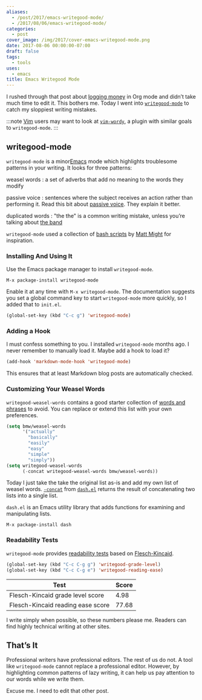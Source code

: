 ```yaml
---
aliases:
  - /post/2017/emacs-writegood-mode/
  - /2017/08/06/emacs-writegood-mode/
categories:
  - post
cover_image: /img/2017/cover-emacs-writegood-mode.png
date: 2017-08-06 00:00:00-07:00
draft: false
tags:
  - tools
uses:
  - emacs
title: Emacs Writegood Mode
---
```


[logging money]: /post/2017/07/logging-money-in-org-mode
[`writegood-mode`]: https://github.com/bnbeckwith/writegood-mode

I rushed through that post about [logging money] in Org mode  and didn’t take
much time to edit it. This bothers me. Today I went into [`writegood-mode`][] to
catch my sloppiest writing mistakes.

[Vim]: /tags/vim
[`vim-wordy`]: https://github.com/reedes/vim-wordy

:::note
[Vim][] users may want to look at [`vim-wordy`][], a plugin with similar goals
to `writegood-mode`.
:::

## writegood-mode

[Emacs]: /tags/emacs/

`writegood-mode` is a minor[Emacs][] mode which highlights troublesome patterns
in your writing. It looks for three patterns:

[passive voice]: https://www.hamilton.edu/academics/centers/writing/seven-sins-of-writing/1
[the band]: https://youtu.be/ustXRPke9lM
weasel words
: a set of adverbs that add no meaning to the words they modify

passive voice
: sentences where the subject receives an action rather than performing it.
  Read this bit about [passive voice][]. They explain it better.

duplicated words
: "the the" is a common writing mistake, unless you’re talking about [the band][]

[bash scripts]: http://matt.might.net/articles/shell-scripts-for-passive-voice-weasel-words-duplicates/
[Matt Might]: http://matt.might.net

`writegood-mode` used a collection of [bash scripts][] by [Matt Might][] for
inspiration.

### Installing And Using It

Use the Emacs package manager to install `writegood-mode`.

```
M-x package-install writegood-mode
```

Enable it at any time with `M-x writegood-mode`. The documentation suggests you
set a global command key to start `writegood-mode` more quickly, so I added that
to `init.el`.

```lisp
(global-set-key (kbd "C-c g") 'writegood-mode)
```

### Adding a Hook

I must confess something to you. I installed `writegood-mode` months ago. I
never remember to manually load it. Maybe add a hook to load it?

```lisp
(add-hook 'markdown-mode-hook 'writegood-mode)
```

This ensures that at least Markdown blog posts are automatically checked.

### Customizing Your Weasel Words

[words and phrases]: https://github.com/bnbeckwith/writegood-mode/blob/master/writegood-mode.el#L92

`writegood-weasel-words` contains a good starter collection of [words and
phrases][] to avoid. You can replace or extend this list with your own
preferences.

```lisp
(setq bmw/weasel-words
      '("actually"
        "basically"
        "easily"
        "easy"
        "simple"
        "simply"))
(setq writegood-weasel-words
      (-concat writegood-weasel-words bmw/weasel-words))
```

[`-concat`]: https://github.com/magnars/dash.el#-concat-rest-lists
[`dash.el`]: https://github.com/magnars/dash.el

Today I just take the take the original list as-is and add my own list of weasel
words. [`-concat`][] from [`dash.el`][] returns the result of concatenating two
lists into a single list.

`dash.el` is an Emacs utility library that adds functions for examining and
manipulating lists.

```
M-x package-install dash
```

### Readability Tests

[readability tests]: https://github.com/bnbeckwith/writegood-mode#readability-tests
[Flesch-Kincaid]: https://en.wikipedia.org/wiki/Flesch–Kincaid_readability_tests

`writegood-mode` provides [readability tests][] based on [Flesch-Kincaid][].

```lisp
(global-set-key (kbd "C-c C-g g") 'writegood-grade-level)
(global-set-key (kbd "C-c C-g e") 'writegood-reading-ease)
```

| Test                              | Score
| --------------------------------- | -----
| Flesch-Kincaid grade level score  | 4.98
| Flesch-Kincaid reading ease score | 77.68


I write simply when possible, so these numbers please me. Readers can find
highly technical writing at other sites.

## That’s It

Professional writers have professional editors. The rest of us do not. A tool
like `writegood-mode` cannot replace a professional editor. However, by
highlighting common patterns of lazy writing, it can help us pay attention to
our words while we write them.

Excuse me. I need to edit that other post.
